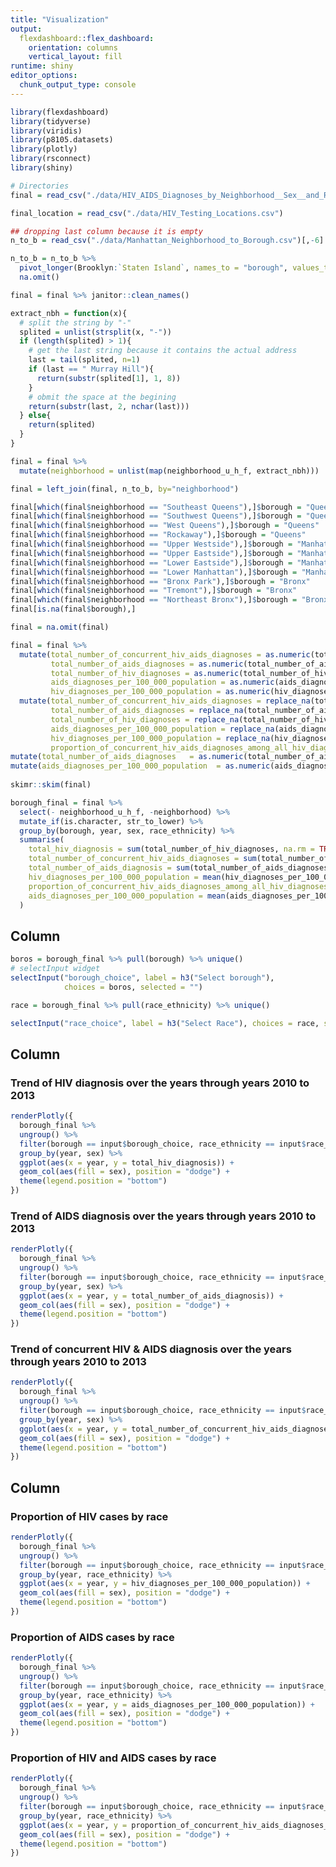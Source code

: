 ```yaml
---
title: "Visualization"
output: 
  flexdashboard::flex_dashboard:
    orientation: columns
    vertical_layout: fill
runtime: shiny
editor_options: 
  chunk_output_type: console
---
```


```r
library(flexdashboard)
library(tidyverse)
library(viridis)
library(p8105.datasets)
library(plotly)
library(rsconnect)
library(shiny)
```

```r
# Directories
final = read_csv("./data/HIV_AIDS_Diagnoses_by_Neighborhood__Sex__and_Race_Ethnicity.csv")

final_location = read_csv("./data/HIV_Testing_Locations.csv")
```


```r
## dropping last column because it is empty
n_to_b = read_csv("./data/Manhattan_Neighborhood_to_Borough.csv")[,-6]

n_to_b = n_to_b %>% 
  pivot_longer(Brooklyn:`Staten Island`, names_to = "borough", values_to = "neighborhood") %>%
  na.omit()

final = final %>% janitor::clean_names()

extract_nbh = function(x){
  # split the string by "-"
  splited = unlist(strsplit(x, "-"))
  if (length(splited) > 1){
    # get the last string because it contains the actual address
    last = tail(splited, n=1)
    if (last == " Murray Hill"){
      return(substr(splited[1], 1, 8))
    }
    # obmit the space at the begining
    return(substr(last, 2, nchar(last)))
  } else{
    return(splited)
  }
}

final = final %>%
  mutate(neighborhood = unlist(map(neighborhood_u_h_f, extract_nbh)))

final = left_join(final, n_to_b, by="neighborhood")

```


```r
final[which(final$neighborhood == "Southeast Queens"),]$borough = "Queens"
final[which(final$neighborhood == "Southwest Queens"),]$borough = "Queens"
final[which(final$neighborhood == "West Queens"),]$borough = "Queens"
final[which(final$neighborhood == "Rockaway"),]$borough = "Queens"
final[which(final$neighborhood == "Upper Westside"),]$borough = "Manhattan"
final[which(final$neighborhood == "Upper Eastside"),]$borough = "Manhattan"
final[which(final$neighborhood == "Lower Eastside"),]$borough = "Manhattan"
final[which(final$neighborhood == "Lower Manhattan"),]$borough = "Manhattan"
final[which(final$neighborhood == "Bronx Park"),]$borough = "Bronx"
final[which(final$neighborhood == "Tremont"),]$borough = "Bronx"
final[which(final$neighborhood == "Northeast Bronx"),]$borough = "Bronx"
final[is.na(final$borough),]
```

```r
final = na.omit(final)

final = final %>%
  mutate(total_number_of_concurrent_hiv_aids_diagnoses = as.numeric(total_number_of_concurrent_hiv_aids_diagnoses),
         total_number_of_aids_diagnoses = as.numeric(total_number_of_aids_diagnoses),
         total_number_of_hiv_diagnoses = as.numeric(total_number_of_hiv_diagnoses),
         aids_diagnoses_per_100_000_population = as.numeric(aids_diagnoses_per_100_000_population),
         hiv_diagnoses_per_100_000_population = as.numeric(hiv_diagnoses_per_100_000_population)) %>%
  mutate(total_number_of_concurrent_hiv_aids_diagnoses = replace_na(total_number_of_concurrent_hiv_aids_diagnoses, 0),
         total_number_of_aids_diagnoses = replace_na(total_number_of_aids_diagnoses, 0),
         total_number_of_hiv_diagnoses = replace_na(total_number_of_hiv_diagnoses, 0),
         aids_diagnoses_per_100_000_population = replace_na(aids_diagnoses_per_100_000_population,0),
         hiv_diagnoses_per_100_000_population = replace_na(hiv_diagnoses_per_100_000_population,0),
         proportion_of_concurrent_hiv_aids_diagnoses_among_all_hiv_diagnoses = as.numeric(proportion_of_concurrent_hiv_aids_diagnoses_among_all_hiv_diagnoses)) %>%
mutate(total_number_of_aids_diagnoses   = as.numeric(total_number_of_aids_diagnoses  )) %>%
mutate(aids_diagnoses_per_100_000_population  = as.numeric(aids_diagnoses_per_100_000_population))
  
skimr::skim(final)
```


```r
borough_final = final %>% 
  select(- neighborhood_u_h_f, -neighborhood) %>% 
  mutate_if(is.character, str_to_lower) %>% 
  group_by(borough, year, sex, race_ethnicity) %>% 
  summarise(
    total_hiv_diagnosis = sum(total_number_of_hiv_diagnoses, na.rm = TRUE),
    total_number_of_concurrent_hiv_aids_diagnoses = sum(total_number_of_concurrent_hiv_aids_diagnoses, na.rm = TRUE),
    total_number_of_aids_diagnosis = sum(total_number_of_aids_diagnoses, na.rm = TRUE),
    hiv_diagnoses_per_100_000_population = mean(hiv_diagnoses_per_100_000_population, na.rm = TRUE),
    proportion_of_concurrent_hiv_aids_diagnoses_among_all_hiv_diagnoses = mean(proportion_of_concurrent_hiv_aids_diagnoses_among_all_hiv_diagnoses, na.rm = TRUE),
    aids_diagnoses_per_100_000_population = mean(aids_diagnoses_per_100_000_population, na.rm = TRUE)
  ) 
```

Column {.sidebar}
-----------------------------------------------------------------------

```r

boros = borough_final %>% pull(borough) %>% unique() 
# selectInput widget
selectInput("borough_choice", label = h3("Select borough"),
            choices = boros, selected = "")

race = borough_final %>% pull(race_ethnicity) %>% unique()

selectInput("race_choice", label = h3("Select Race"), choices = race, selected = "")
```

Column {.tabset .tabset-fade}
-----------------------------------------------------------------------

### Trend of HIV diagnosis over the years through years 2010 to 2013

```r

renderPlotly({ 
  borough_final %>%
  ungroup() %>% 
  filter(borough == input$borough_choice, race_ethnicity == input$race_choice) %>% 
  group_by(year, sex) %>% 
  ggplot(aes(x = year, y = total_hiv_diagnosis)) + 
  geom_col(aes(fill = sex), position = "dodge") +
  theme(legend.position = "bottom")
})

```

### Trend of AIDS diagnosis over the years through years 2010 to 2013

```r

renderPlotly({ 
  borough_final %>%
  ungroup() %>% 
  filter(borough == input$borough_choice, race_ethnicity == input$race_choice) %>% 
  group_by(year, sex) %>% 
  ggplot(aes(x = year, y = total_number_of_aids_diagnosis)) + 
  geom_col(aes(fill = sex), position = "dodge") +
  theme(legend.position = "bottom")
})


```

### Trend of concurrent HIV & AIDS diagnosis over the years through years 2010 to 2013

```r

renderPlotly({ 
  borough_final %>%
  ungroup() %>% 
  filter(borough == input$borough_choice, race_ethnicity == input$race_choice) %>% 
  group_by(year, sex) %>% 
  ggplot(aes(x = year, y = total_number_of_concurrent_hiv_aids_diagnoses)) + 
  geom_col(aes(fill = sex), position = "dodge") +
  theme(legend.position = "bottom")
})

```
  
Column {.tabset .tabset-fade}
-----------------------------------------------------------------------
### Proportion of HIV cases by race
 

```r

renderPlotly({ 
  borough_final %>%
  ungroup() %>% 
  filter(borough == input$borough_choice, race_ethnicity == input$race_choice) %>% 
  group_by(year, race_ethnicity) %>% 
  ggplot(aes(x = year, y = hiv_diagnoses_per_100_000_population)) + 
  geom_col(aes(fill = sex), position = "dodge") +
  theme(legend.position = "bottom")
})

```

### Proportion of AIDS cases by race


```r

renderPlotly({ 
  borough_final %>%
  ungroup() %>% 
  filter(borough == input$borough_choice, race_ethnicity == input$race_choice) %>% 
  group_by(year, race_ethnicity) %>% 
  ggplot(aes(x = year, y = aids_diagnoses_per_100_000_population)) + 
  geom_col(aes(fill = sex), position = "dodge") +
  theme(legend.position = "bottom")
})

```

### Proportion of HIV and AIDS cases by race

```r

renderPlotly({ 
  borough_final %>%
  ungroup() %>% 
  filter(borough == input$borough_choice, race_ethnicity == input$race_choice) %>% 
  group_by(year, race_ethnicity) %>% 
  ggplot(aes(x = year, y = proportion_of_concurrent_hiv_aids_diagnoses_among_all_hiv_diagnoses)) + 
  geom_col(aes(fill = sex), position = "dodge") +
  theme(legend.position = "bottom")
})

```

